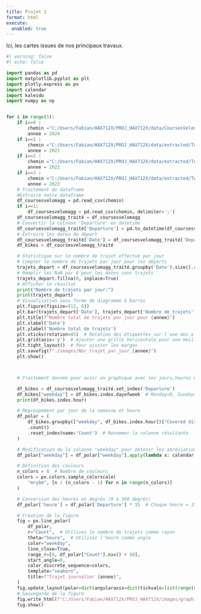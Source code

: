 ```yaml
---
title: Projet 2
format: html
execute:
  enabled: true
---
```


Ici, les cartes issues de nos principaux travaux.

```python
#| warning: false
#| echo: false

import pandas as pd
import matplotlib.pyplot as plt
import plotly.express as px
import calendar
import kaleido
import numpy as np


for i in range(5):
    if i==0 :
        chemin ="C:/Users/Fabian/HAX712X/PROJ_HAX712X/data/CoursesVelomagg.csv"
        annee = 2024
    if i==1 :
        chemin ="C:/Users/Fabian/HAX712X/PROJ_HAX712X/data/extracted/TAM_MMM_CoursesVelomagg_2021.csv"
        annee = 2021
    if i==2 :
        chemin ="C:/Users/Fabian/HAX712X/PROJ_HAX712X/data/extracted/TAM_MMM_CoursesVelomagg_2022.csv"
        annee = 2022
    if i==3 :
        chemin ="C:/Users/Fabian/HAX712X/PROJ_HAX712X/data/extracted/TAM_MMM_CoursesVelomagg_2023.csv"
        annee = 2023
    # Traitement du dataframe
    #Extraire notre dataframe
    df_coursesvelomagg = pd.read_csv(chemin)
    if i==1:
        df_coursesvelomagg = pd.read_csv(chemin, delimiter=';')
    df_coursesvelomagg_traité = df_coursesvelomagg
    # Convertir la colonne 'Departure' en datetime
    df_coursesvelomagg_traité['Departure'] = pd.to_datetime(df_coursesvelomagg_traité['Departure'])
    # Extraire les dates de départ
    df_coursesvelomagg_traité['Date'] = df_coursesvelomagg_traité['Departure'].dt.date
    df_bikes = df_coursesvelomagg_traité

    # Statistique sur le nombre de trajet effectué par jour
    # Compter le nombre de trajets par jour pour les départs
    trajets_depart = df_coursesvelomagg_traité.groupby('Date').size().reset_index(name='Nombre de trajets')
    # Remplir les NaN par 0 pour les dates sans trajets
    trajets_depart.fillna(0, inplace=True)
    # Afficher le résultat
    print("Nombre de trajets par jour:")
    print(trajets_depart)
    # Visualisation sous forme de diagramme à barres
    plt.figure(figsize=(12, 6))
    plt.bar(trajets_depart['Date'], trajets_depart['Nombre de trajets'], color='b', alpha=0.7)
    plt.title(f"Nombre total de trajets par jour pour {annee}")
    plt.xlabel('Date')
    plt.ylabel('Nombre total de trajets')
    plt.xticks(rotation=45)  # Rotation des étiquettes sur l'axe des x pour une meilleure lisibilité
    plt.grid(axis='y')  # Ajouter une grille horizontale pour une meilleure lisibilité
    plt.tight_layout()  # Pour ajuster les marges
    plt.savefig(f"./images/Nbr_trajet_par_jour_{annee}")
    plt.show()



    # Traitement donnée pour avoir un graphique avec les jours,heures et le nombre de vélo

    df_bikes = df_coursesvelomagg_traité.set_index('Departure')
    df_bikes["weekday"] = df_bikes.index.dayofweek  # Monday=0, Sunday=6
    print(df_bikes.index.hour)

    # Regroupement par jour de la semaine et heure
    df_polar = (
        df_bikes.groupby(["weekday", df_bikes.index.hour])["Covered distance (m)"]
        .count()
        .reset_index(name='Count')  # Renommer la colonne résultante
    )

    # Modification de la colonne "weekday" pour obtenir les abréviations
    df_polar["weekday"] = df_polar["weekday"].apply(lambda x: calendar.day_abbr[x])

    # Définition des couleurs
    n_colors = 8  # Nombre de couleurs
    colors = px.colors.sample_colorscale(
        "mrybm", [n / (n_colors - 1) for n in range(n_colors)]
    )

    # Conversion des heures en degrés (0 à 360 degrés)
    df_polar['heure'] = df_polar['Departure'] * 15  # Chaque heure = 15 degrés

    # Création de la figure
    fig = px.line_polar(
        df_polar,
        r="Count",  # Utilisez le nombre de trajets comme rayon
        theta="heure",  # Utilisez l'heure comme angle
        color="weekday",
        line_close=True,
        range_r=[0, df_polar["Count"].max() + 50],
        start_angle=0,
        color_discrete_sequence=colors,
        template="seaborn",
        title=f"Trajet journalier {annee}",
    )
    fig.update_layout(polar=dict(angularaxis=dict(tickvals=list(range(0, 360, 15)), ticktext=[f"{i}:00" for i in range(24)])))
    # Sauvegarde de la figure
    fig.write_html(f"C:/Users/Fabian/HAX712X/PROJ_HAX712X/images/graphique_distance_jour_{annee}.html")
    fig.show()
```